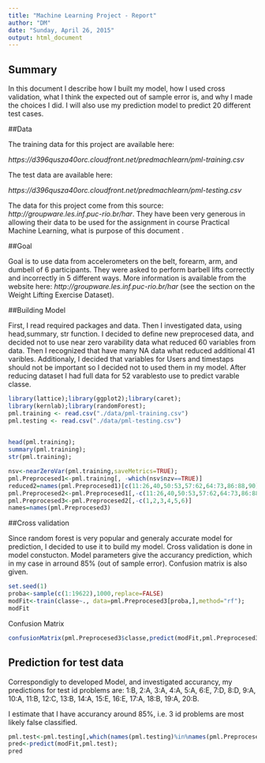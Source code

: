 ```yaml
---
title: "Machine Learning Project - Report"
author: "DM"
date: "Sunday, April 26, 2015"
output: html_document
---
```


## Summary

In this document I describe how I built my model, how I used cross validation, what I think the expected out of sample error is, and why I made the choices I did. I will also use my prediction model to predict 20 different test cases. 

##Data

The training data for this project are available here: 

*https://d396qusza40orc.cloudfront.net/predmachlearn/pml-training.csv*

The test data are available here: 

*https://d396qusza40orc.cloudfront.net/predmachlearn/pml-testing.csv*

The data for this project come from this source: *http://groupware.les.inf.puc-rio.br/har*. They have been very generous in allowing their data to be used for the assignment in course Practical Machine Learning, what is purpose of  this document . 

##Goal

Goal is to use data from accelerometers on the belt, forearm, arm, and dumbell of 6 participants. They were asked to perform barbell lifts correctly and incorrectly in 5 different ways. More information is available from the website here: *http://groupware.les.inf.puc-rio.br/har* (see the section on the Weight Lifting Exercise Dataset). 

##Building Model

First, I read required  packages and data. Then I investigated data, using head,summary, str  function. I decided to  define new preprocesed data, and decided not to use near zero  varability data  what reduced 60  variables from data. Then I recognized that  have many NA data what reduced additional 41 varibles. Additionaly, I decided that variables for Users and timestaps should  not be important so I decided not to  used them in my model. After reducing  dataset I had full  data for 52 varablesto  use  to  predict varable classe.


```r
library(lattice);library(ggplot2);library(caret);
library(kernlab);library(randomForest);
pml.training <- read.csv("./data/pml-training.csv")
pml.testing <- read.csv("./data/pml-testing.csv")
        
```

```r
head(pml.training);
summary(pml.training);
str(pml.training);
```

```r
nsv<-nearZeroVar(pml.training,saveMetrics=TRUE);
pml.Preprocesed1<-pml.training[, -which(nsv$nzv==TRUE)]
reduced2=names(pml.Preprocesed1)[c(11:26,40,50:53,57:62,64:73,86:88,90)]
pml.Preprocesed2<-pml.Preprocesed1[,-c(11:26,40,50:53,57:62,64:73,86:88,90)]
pml.Preprocesed3<-pml.Preprocesed2[,-c(1,2,3,4,5,6)]
names=names(pml.Preprocesed3)
```

##Cross validation

Since random  forest is very popular and generaly accurate model  for  prediction, I decided to  use it to  build my model. Cross validation is done in model  constucton. Model  parameters give the accurancy prediction,  which in my case in arround 85% (out of sample error). Confusion matrix is also given.


```r
set.seed(1)
proba<-sample(c(1:19622),1000,replace=FALSE)
modFit<-train(classe~., data=pml.Preprocesed3[proba,],method="rf");
modFit
```

Confusion Matrix

```r
confusionMatrix(pml.Preprocesed3$classe,predict(modFit,pml.Preprocesed3[,-53]))
```

## Prediction for test data

Correspondigly to  developed Model, and investigated accurancy, my predictions for test id problems are: 
1:B, 2:A, 3:A, 4:A, 5:A, 
6:E, 7:D, 8:D, 9:A, 10:A, 
11:B, 12:C, 13:B, 14:A, 15:E, 
16:E, 17:A, 18:B, 19:A, 20:B.

I estimate that I have accurancy around 85%, i.e. 3 id problems are most likely false  classified.

```r
pml.test<-pml.testing[,which(names(pml.testing)%in%names(pml.Preprocesed3))];
pred<-predict(modFit,pml.test);
pred
```




